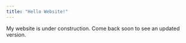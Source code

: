 ```yaml
---
title: "Hello Website!"
---
```


My website is under construction. Come back soon to see an updated version.